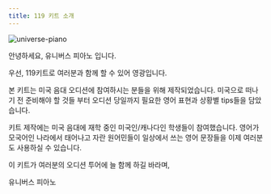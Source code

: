 ```yaml
---
title: 119 키트 소개
---
```


<Image src="/images/books/kit/universe-piano.jpg" width={400} height={400} alt="universe-piano" />

안녕하세요, 유니버스 피아노 입니다.

우선, 119키트로 여러분과 함께 할 수 있어 영광입니다.

본 키트는 미국 음대 오디션에 참여하시는 분들을 위해 제작되었습니다. 미국으로 떠나기 전 준비해야 할 것들 부터 오디션 당일까지 필요한 영어 표현과 상황별 tips들을 담았습니다.

키트 제작에는 미국 음대에 재학 중인 미국인/캐나다인 학생들이 참여했습니다. 영어가 모국어인 나라에서 태어나고 자란 원어민들이 일상에서 쓰는 영어 문장들을 이제 여러분도 사용하실 수 있습니다.

이 키트가 여러분의 오디션 투어에 늘 함께 하길 바라며,

유니버스 피아노
